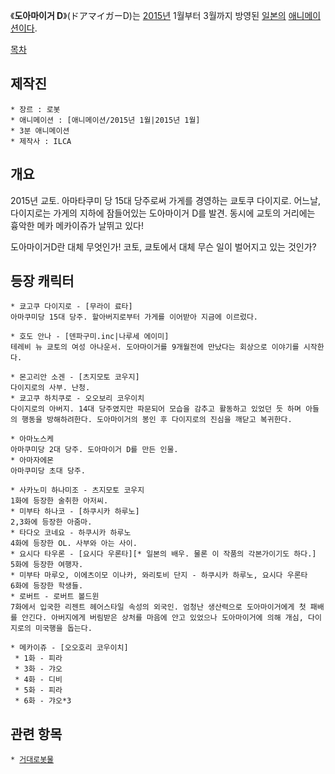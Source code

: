 《'''도아마이거 D'''》(ドアマイガーD)는 [[2015년]] 1월부터 3월까지 방영된 [[일본]]의 [[애니메이션]]이다.

[[목차]]

== 제작진 ==
 * 장르 : 로봇
 * 애니메이션 : [애니메이션/2015년 1월|2015년 1월]
 * 3분 애니메이션
 * 제작사 : ILCA

== 개요 ==
2015년 교토.
아마타쿠미 당 15대 당주로써 가게를 경영하는 쿄토쿠 다이지로.
어느날, 다이지로는 가게의 지하에 잠들어있는 도아마이거 D를 발견.
동시에 교토의 거리에는 흉악한 메카 메카이쥬가 날뛰고 있다!

도아마이거D란 대체 무엇인가!
코토, 쿄토에서 대체 무슨 일이 벌어지고 있는 것인가?

== 등장 캐릭터 ==
 * 쿄고쿠 다이지로 - [무라이 료타]
 아마쿠미당 15대 당주. 할아버지로부터 가게를 이어받아 지금에 이르렀다.

 * 호도 안나 - [덴파구미.inc|나루세 에이미]
 테레비 뉴 쿄토의 여성 아나운서. 도아마이거를 9개월전에 만났다는 회상으로 이야기를 시작한다.

 * 몬고리안 소겐 - [츠지모토 코우지]
 다이지로의 사부. 난청.
 * 쿄고쿠 하치쿠로 - 오오보리 코우이치
 다이지로의 아버지. 14대 당주였지만 파문되어 모습을 감추고 활동하고 있었던 듯 하며 아들의 행동을 방해하려한다. 도아마이거의 봉인 후 다이지로의 진심을 깨닫고 복귀한다.

 * 아마노스케
 아마쿠미당 2대 당주. 도아마이거 D를 만든 인물.
 * 아마자에몬
 아마쿠미당 초대 당주.

 * 사카노미 하나미조 - 츠지모토 코우지
 1화에 등장한 술취한 아저씨.
 * 미부타 하나코 - [하쿠시카 하루노]
 2,3화에 등장한 아줌마.
 * 타다오 코네요 - 하쿠시카 하루노
 4화에 등장한 OL. 사부와 아는 사이.
 * 요시다 타우론 - [요시다 우론타][* 일본의 배우. 물론 이 작품의 각본가이기도 하다.]
 5화에 등장한 여행자.
 * 미부타 마루오, 이에츠이모 이나카, 와리토비 단지 - 하쿠시카 하루노, 요시다 우론타
 6화에 등장한 학생들.
 * 로버트 - 로버트 볼드윈
 7화에서 입국한 리젠트 헤어스타일 속성의 외국인. 엄청난 생산력으로 도아마이거에게 첫 패배를 안긴다. 아버지에게 버림받은 상처를 마음에 안고 있었으나 도아마이거에 의해 개심, 다이지로의 미국행을 돕는다.

 * 메카이쥬 - [오오호리 코우이치]
  * 1화 - 피라
  * 3화 - 갸오
  * 4화 - 디비
  * 5화 - 피라
  * 6화 - 갸오*3

== 관련 항목 ==
 * [[거대로봇물]]
